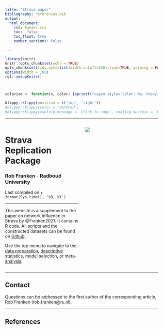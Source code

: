 ```yaml
---
title: "Strava paper"
bibliography: references.bib
output: 
  html_document:
    css: tweaks.css
    toc:  false
    toc_float: true
    number_sections: false
 
---
```


```r
library(knitr)
knitr::opts_chunk$set(echo = TRUE)
opts_chunk$set(tidy.opts=list(width.cutoff=100),tidy=TRUE, warning = FALSE, message = FALSE,comment = "#>", cache=TRUE, class.source=c("test"), class.output=c("test2"))
options(width = 100)
rgl::setupKnitr()



colorize <- function(x, color) {sprintf("<span style='color: %s;'>%s</span>", color, x) }

```

```r
klippy::klippy(position = c('top', 'right'))
#klippy::klippy(color = 'darkred')
#klippy::klippy(tooltip_message = 'Click to copy', tooltip_success = 'Done')
```



----

:::::::::::::: {.columns}
::: {.column width="50%"}

# **Strava Replication Package**
### Rob Franken - Radboud University
Last compiled on `r format(Sys.time(), '%B, %Y')`

----
  
This website is a supplement to the paper on network influence in Strava by @Franken2021. It contains R code. 
All scripts and the constructed datasets can be found on [Github](https://github.com/robfranken/Strava).

Use the top menu to navigate to the [data preparation](https://robfranken.github.io/Strava/prep.html), [descriptive statistics](https://robfranken.github.io/Strava/des.html), [model selection](https://robfranken.github.io/Strava/explore.html), or [meta-analysis](https://robfranken.github.io/Strava/meta.html).

:::
::: {.column width="50%"}

![](images/logo2.png)

:::
::::::::::::::
----

## Contact  

Questions can be addressed to the first author of the corresponding article, Rob Franken (rob.franken@ru.nl).
  
----

## References






